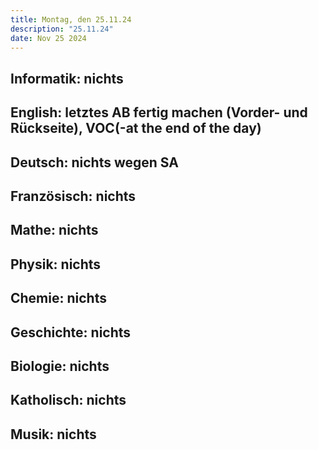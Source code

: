 ```yaml
---
title: Montag, den 25.11.24
description: "25.11.24"
date: Nov 25 2024
---
```


## Informatik: nichts
## English: letztes AB fertig machen (Vorder- und Rückseite), VOC(-at the end of the day)
## Deutsch: nichts wegen SA
## Französisch: nichts
## Mathe: nichts
## Physik: nichts
## Chemie: nichts
## Geschichte: nichts
## Biologie: nichts
## Katholisch: nichts
## Musik: nichts